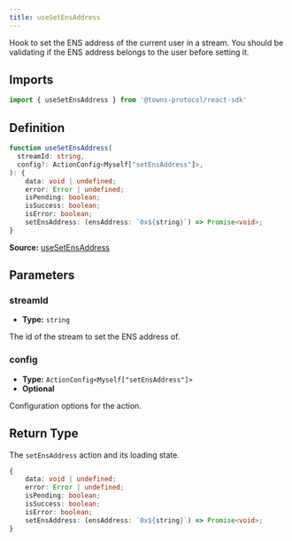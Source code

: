 ```yaml
---
title: useSetEnsAddress
---
```

Hook to set the ENS address of the current user in a stream. You should be validating if the ENS address belongs to the user before setting it.

## Imports

```ts
import { useSetEnsAddress } from '@towns-protocol/react-sdk'
```

## Definition

```ts
function useSetEnsAddress(
  streamId: string,
  config?: ActionConfig<Myself["setEnsAddress"]>,
): {
    data: void | undefined;
    error: Error | undefined;
    isPending: boolean;
    isSuccess: boolean;
    isError: boolean;
    setEnsAddress: (ensAddress: `0x${string}`) => Promise<void>;
}
```

**Source:** [useSetEnsAddress](https://github.com/towns-protocol/towns/blob/main/packages/react-sdk/src/useMyMember.ts)

## Parameters

### streamId

- **Type:** `string`

The id of the stream to set the ENS address of.

### config

- **Type:** `ActionConfig<Myself["setEnsAddress"]>`
- **Optional**

Configuration options for the action.

## Return Type

The `setEnsAddress` action and its loading state.

```ts
{
    data: void | undefined;
    error: Error | undefined;
    isPending: boolean;
    isSuccess: boolean;
    isError: boolean;
    setEnsAddress: (ensAddress: `0x${string}`) => Promise<void>;
}
```
